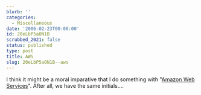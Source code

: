 ```yaml
---
blurb: ''
categories:
  - Miscellaneous
date: '2006-02-23T00:00:00'
id: 20eLbP5aON1B
scrubbed_2021: false
status: published
type: post
title: AWS
slug: 20eLbP5aON1B--aws
---
```


I think it might be a moral imparative that I do something with
"[Amazon Web Services](http://www.amazon.com/gp/browse.html/102-1506557-9535369?node=3435361)".
After all, we have the same initials....
